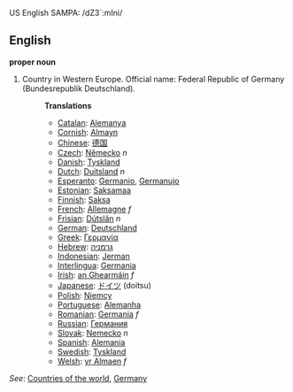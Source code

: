 US English SAMPA: /dZ3`:mIni/
==English==
'''proper noun'''

# Country in Western Europe. Official name: Federal Republic of Germany (Bundesrepublik Deutschland).
#:'''Translations'''
#:*[[Catalan]]: [[Alemanya]]
#:*[[Cornish]]: [[Almayn]]
#:*[[Chinese]]: [[德国]]
#:*[[Czech]]: [[Německo]] ''n''
#:*[[Danish]]: [[Tyskland]]
#:*[[Dutch]]: [[Duitsland]] ''n''
#:*[[Esperanto]]: [[Germanio]], [[Germanujo]]
#:*[[Estonian]]: [[Saksamaa]]
#:*[[Finnish]]: [[Saksa]]
#:*[[French]]: [[Allemagne]] ''f''
#:*[[Frisian]]: [[Dútslân]] ''n''
#:*[[German]]: [[Deutschland]]
#:*[[Greek]]: [[Γερμανία]]
#:*[[Hebrew]]: [[גרמניה]]
#:*[[Indonesian]]: [[Jerman]]
#:*[[Interlingua]]: [[Germania]]
#:*[[Irish]]: [[an Ghearmáin]] ''f''
#:*[[Japanese]]: [[ドイツ]] (doitsu)
#:*[[Polish]]: [[Niemcy]]
#:*[[Portuguese]]: [[Alemanha]]
#:*[[Romanian]]: [[Germania]] ''f''
#:*[[Russian]]: [[Германия]]
#:*[[Slovak]]: [[Nemecko]] ''n''
#:*[[Spanish]]: [[Alemania]]
#:*[[Swedish]]: [[Tyskland]]
#:*[[Welsh]]: [[yr Almaen]] ''f''

''See'': [[Countries of the world]], [[w:Germany|Germany]]